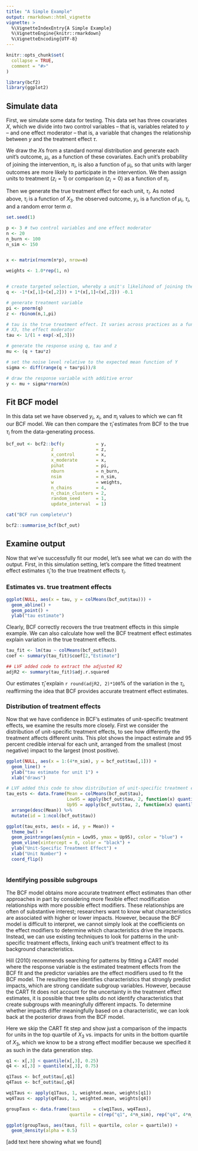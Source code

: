 ```yaml
---
title: "A Simple Example"
output: rmarkdown::html_vignette
vignette: >
  %\VignetteIndexEntry{A Simple Example}
  %\VignetteEngine{knitr::rmarkdown}
  %\VignetteEncoding{UTF-8}
---
```


```r
knitr::opts_chunk$set(
  collapse = TRUE,
  comment = "#>"
)
```

```r
library(bcf2)
library(ggplot2)
```

## Simulate data

First, we simulate some data for testing.  This data set has three covariates $X$, which we divide into two control variables -- that is, variables related to $y$ -- and one effect moderator -- that is, a variable that changes the relationship between $y$ and the treatment effect $\tau$.

We draw the $X$s from a standard normal distribution and generate each unit's outcome, $\mu_i$, as a function of these covariates.  Each unit's probability of joining the intervention, $\pi_i$, is also a function of $\mu_i$, so that units with larger outcomes are more likely to participate in the intervention.  We then assign units to treatment ($z_i = 1$) or comparison ($z_i = 0$) as a function of $\pi_i$.

Then we generate the true treatment effect for each unit, $\tau_i$.  As noted above, $\tau_i$ is a function of $X_3$.  the observed outcome, $y_i$, is a function of $\mu_i$, $\tau_i$, and a random error term $\sigma$.

```r
set.seed(1)

p <- 3 # two control variables and one effect moderator
n <- 20
n_burn <- 100
n_sim <- 150


x <- matrix(rnorm(n*p), nrow=n)

weights <- 1.0*rep(1, n)


# create targeted selection, whereby a unit's likelihood of joining the intervention (pi) is related to its expected outcome (mu)
q <- -1*(x[,1]>(x[,2])) + 1*(x[,1]<(x[,2])) -0.1

# generate treatment variable
pi <- pnorm(q)
z <- rbinom(n,1,pi)

# tau is the true treatment effect. It varies across practices as a function of
# X3, the effect moderator
tau <- 1/(1 + exp(-x[,3]))

# generate the response using q, tau and z
mu <- (q + tau*z)

# set the noise level relative to the expected mean function of Y
sigma <- diff(range(q + tau*pi))/8

# draw the response variable with additive error
y <- mu + sigma*rnorm(n)
```

## Fit BCF model

In this data set we have observed $y_i$, $x_i$, and $\pi_i$ values to which we can fit our BCF model.  We can then compare the $\hat{\tau}_i$ estimates from BCF to the true $\tau_i$ from the data-generating process.

```r
bcf_out <- bcf2::bcf(y            = y,
                 z                = z,
                 x_control        = x,
                 x_moderate       = x,
                 pihat            = pi,
                 nburn            = n_burn,
                 nsim             = n_sim,
                 w                = weights,
                 n_chains         = 4,
                 n_chain_clusters = 2,
                 random_seed      = 1,
                 update_interval  = 1)

cat("BCF run complete\n")
```

```r
bcf2::summarise_bcf(bcf_out)
```

## Examine output

Now that we've successfully fit our model, let's see what we can do with the output.  First, in this simulation setting, let's compare the fitted treatment effect estimates $\hat{\tau}_i$ to the true treatment effects $\tau_i$.


### Estimates vs. true treatment effects

```r
ggplot(NULL, aes(x = tau, y = colMeans(bcf_out$tau))) +
  geom_abline() +
  geom_point() +
  ylab("tau estimate")
```

Clearly, BCF correctly recovers the true treatment effects in this simple example.  We can also calculate how well the BCF treatment effect estimates explain variation in the true treatment effects.
```r
tau_fit <- lm(tau ~ colMeans(bcf_out$tau))
coef <- summary(tau_fit)$coef[2,"Estimate"]

## LVF added code to extract the adjusted R2
adjR2 <- summary(tau_fit)$adj.r.squared
```
Our estimates $\hat{\tau}_i$ explain `r round(adjR2, 2)*100`% of the variation in the $\tau_i$, reaffirming the idea that BCF provides accurate treatment effect estimates.

### Distribution of treatment effects

Now that we have confidence in BCF's estimates of unit-specific treatment effects, we examine the results more closely.  First we consider the distribution of unit-specific treatment effects, to see how differently the treatment affects different units.  This plot shows the impact estimate and 95 percent credible interval for each unit, arranged from the smallest (most negative) impact to the largest (most positive).

```r
ggplot(NULL, aes(x = 1:(4*n_sim), y = bcf_out$tau[,1])) +
  geom_line() +
  ylab("tau estimate for unit 1") +
  xlab("draws")
```

```r
# LVF added this code to show distribution of unit-specific treatment effects, with 95% CIs.
tau_ests <- data.frame(Mean = colMeans(bcf_out$tau),
                       Low95 = apply(bcf_out$tau, 2, function(x) quantile(x, 0.025)),
                       Up95 = apply(bcf_out$tau, 2, function(x) quantile(x, 0.975))) %>%
  arrange(desc(Mean)) %>%
  mutate(id = 1:ncol(bcf_out$tau))

ggplot(tau_ests, aes(x = id, y = Mean)) +
  theme_bw() +
  geom_pointrange(aes(ymin = Low95, ymax = Up95), color = "blue") +
  geom_vline(xintercept = 0, color = "black") +
  ylab("Unit-Specific Treatment Effect") +
  xlab("Unit Number") +
  coord_flip()
  
```


### Identifying possible subgroups

The BCF model obtains more accurate treatment effect estimates than other approaches in part by considering more flexible effect modification relationships with more possible effect modifiers.  These relationships are often of substantive interest; researchers want to know what characteristics are associated with higher or lower impacts.  However, because the BCF model is difficult to interpret, we cannot simply look at the coefficients on the effect modifiers to determine which characteristics drive the impacts.  Instead, we can use existing techniques to look for patterns in the unit-specific treatment effects, linking each unit's treatment effect to its background characteristics.

Hill (2010) recommends searching for patterns by fitting a CART model where the response variable is the estimated treatment effects from the BCF fit and the predictor variables are the effect modifiers used to fit the BCF model.  The resulting tree identifies characteristics that strongly predict impacts, which are strong candidate subgroup variables.  However, because the CART fit does not account for the uncertainty in the treatment effect estimates, it is possible that tree splits do not identify characteristics that create subgroups with meaningfully different impacts.  To determine whether impacts differ meaningfully based on a characteristic, we can look back at the posterior draws from the BCF model.

Here we skip the CART fit step and show just a comparison of the impacts for units in the top quartile of $X_3$ vs. impacts for units in the bottom quartile of $X_3$, which we know to be a strong effect modifier because we specified it as such in the data generation step.

```r
q1 <- x[,3] < quantile(x[,3], 0.25)
q4 <- x[,3] > quantile(x[,3], 0.75)

q1Taus <- bcf_out$tau[,q1]
q4Taus <- bcf_out$tau[,q4]

wq1Taus <- apply(q1Taus, 1, weighted.mean, weights[q1])
wq4Taus <- apply(q4Taus, 1, weighted.mean, weights[q4])

groupTaus <- data.frame(taus     = c(wq1Taus, wq4Taus),
                        quartile = c(rep("q1", 4*n_sim), rep("q4", 4*n_sim)))

ggplot(groupTaus, aes(taus, fill = quartile, color = quartile)) +
  geom_density(alpha = 0.5)
```

[add text here showing what we found]